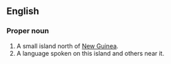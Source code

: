 ==English==

===Proper noun===
{{en-proper noun}}

# A small island north of [[New Guinea]].
# A language spoken on this island and others near it.